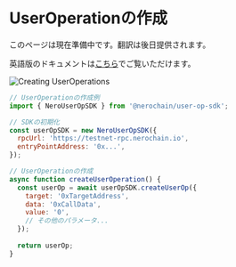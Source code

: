 # UserOperationの作成

このページは現在準備中です。翻訳は後日提供されます。

英語版のドキュメントは[こちら](/en/developer-tools/user-op-sdk/creating-user-operations)でご覧いただけます。

<div className="flex justify-center my-8">
  <img src="/assets/creating-user-ops.png" alt="Creating UserOperations" className="rounded-lg shadow-md max-w-full" />
</div>

```javascript
// UserOperationの作成例
import { NeroUserOpSDK } from '@nerochain/user-op-sdk';

// SDKの初期化
const userOpSDK = new NeroUserOpSDK({
  rpcUrl: 'https://testnet-rpc.nerochain.io',
  entryPointAddress: '0x...',
});

// UserOperationの作成
async function createUserOperation() {
  const userOp = await userOpSDK.createUserOp({
    target: '0xTargetAddress',
    data: '0xCallData',
    value: '0',
    // その他のパラメータ...
  });
  
  return userOp;
}
``` 